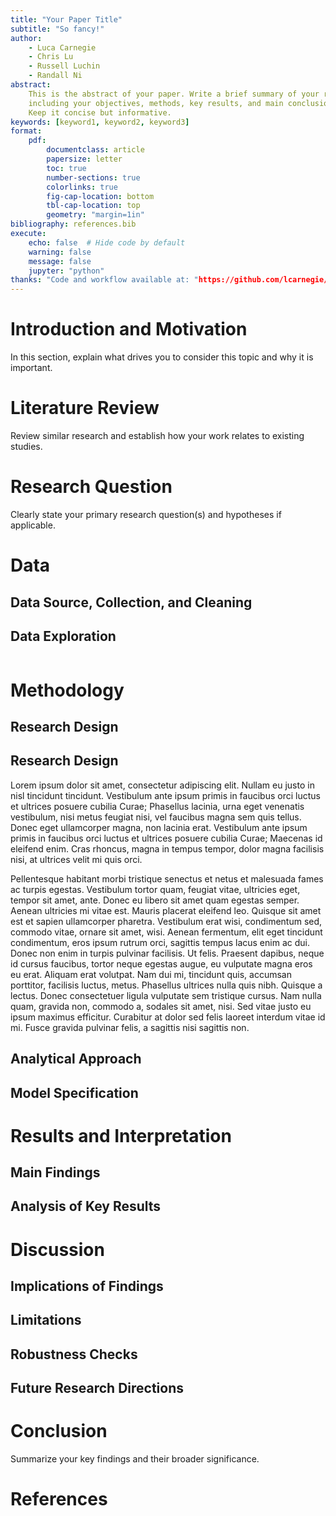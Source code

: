 ```yaml
---
title: "Your Paper Title"
subtitle: "So fancy!"
author:
    - Luca Carnegie
    - Chris Lu
    - Russell Luchin
    - Randall Ni
abstract:
    This is the abstract of your paper. Write a brief summary of your research,
    including your objectives, methods, key results, and main conclusions.
    Keep it concise but informative.
keywords: [keyword1, keyword2, keyword3]
format:
    pdf:
        documentclass: article
        papersize: letter
        toc: true
        number-sections: true
        colorlinks: true
        fig-cap-location: bottom
        tbl-cap-location: top
        geometry: "margin=1in"  
bibliography: references.bib
execute:
    echo: false  # Hide code by default
    warning: false
    message: false
    jupyter: "python"
thanks: "Code and workflow available at: "https://github.com/lcarnegie/sakura" 
---
```


# Introduction and Motivation

In this section, explain what drives you to consider this topic and why it is important.

# Literature Review

Review similar research and establish how your work relates to existing studies.

# Research Question

Clearly state your primary research question(s) and hypotheses if applicable.

# Data

## Data Source, Collection, and Cleaning
## Data Exploration

```python



```

# Methodology

## Research Design

## Research Design

Lorem ipsum dolor sit amet, consectetur adipiscing elit. Nullam eu justo in nisl tincidunt tincidunt. Vestibulum ante ipsum primis in faucibus orci luctus et ultrices posuere cubilia Curae; Phasellus lacinia, urna eget venenatis vestibulum, nisi metus feugiat nisi, vel faucibus magna sem quis tellus. Donec eget ullamcorper magna, non lacinia erat. Vestibulum ante ipsum primis in faucibus orci luctus et ultrices posuere cubilia Curae; Maecenas id eleifend enim. Cras rhoncus, magna in tempus tempor, dolor magna facilisis nisi, at ultrices velit mi quis orci.

Pellentesque habitant morbi tristique senectus et netus et malesuada fames ac turpis egestas. Vestibulum tortor quam, feugiat vitae, ultricies eget, tempor sit amet, ante. Donec eu libero sit amet quam egestas semper. Aenean ultricies mi vitae est. Mauris placerat eleifend leo. Quisque sit amet est et sapien ullamcorper pharetra. Vestibulum erat wisi, condimentum sed, commodo vitae, ornare sit amet, wisi. Aenean fermentum, elit eget tincidunt condimentum, eros ipsum rutrum orci, sagittis tempus lacus enim ac dui. Donec non enim in turpis pulvinar facilisis. Ut felis. Praesent dapibus, neque id cursus faucibus, tortor neque egestas augue, eu vulputate magna eros eu erat. Aliquam erat volutpat. Nam dui mi, tincidunt quis, accumsan porttitor, facilisis luctus, metus. Phasellus ultrices nulla quis nibh. Quisque a lectus. Donec consectetuer ligula vulputate sem tristique cursus. Nam nulla quam, gravida non, commodo a, sodales sit amet, nisi. Sed vitae justo eu ipsum maximus efficitur. Curabitur at dolor sed felis laoreet interdum vitae id mi. Fusce gravida pulvinar felis, a sagittis nisi sagittis non.

## Analytical Approach
## Model Specification

# Results and Interpretation

## Main Findings
## Analysis of Key Results

# Discussion

## Implications of Findings
## Limitations
## Robustness Checks
## Future Research Directions

# Conclusion

Summarize your key findings and their broader significance.

# References